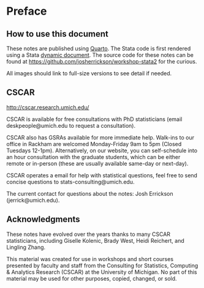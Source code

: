 # Preface {.unnumbered}

## How to use this document {.unnumbered}

These notes are published using [Quarto](https://quarto.org). The Stata code is
first rendered using a Stata [dynamic
document](https://www.stata.com/manuals/rptdynamicdocumentsintro.pdf). The
source code for these notes can be found at
<https://github.com/josherrickson/workshop-stata2> for the curious.

All images should link to full-size versions to see detail if needed.

## CSCAR {.unnumbered}

<http://cscar.research.umich.edu/>

CSCAR is available for free consultations with PhD statisticians (email
deskpeople@umich.edu to request a consultation).

CSCAR also has GSRAs available for more immediate help. Walk-ins to our office
in Rackham are welcomed Monday-Friday 9am to 5pm (Closed Tuesdays 12-1pm).
Alternatively, on our website, you can self-schedule into an hour consultation
with the graduate students, which can be either remote or in-person (these are
usually available same-day or next-day).

CSCAR operates a email for help with statistical questions, feel free to send
concise questions to stats-consulting@umich.edu.

The current contact for questions about the notes: Josh Errickson
(jerrick@umich.edu).

## Acknowledgments {.unnumbered}

These notes have evolved over the years thanks to many CSCAR statisticians,
including Giselle Kolenic, Brady West, Heidi Reichert, and Lingling Zhang.

This material was created for use in workshops and short courses presented by
faculty and staff from the Consulting for Statistics, Computing \& Analytics
Research (CSCAR) at the University of Michigan. No part of this material may be
used for other purposes, copied, changed, or sold.
